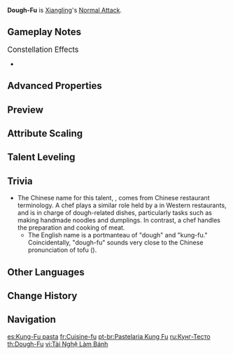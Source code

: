 {{Talent Infobox
|image         = Talent Dough-Fu.png
|character     = Xiangling
|type          = Normal Attack
|info          = '''Normal Attack'''<br />Performs up to five consecutive spear strikes.<br /><br />'''Charged Attack'''<br />Consumes a certain amount of Stamina to lunge forward, dealing damage to opponents along the way.<br /><br />'''Plunging Attack'''<br />Plunges from mid-air to strike the ground below, damaging opponents along the path and dealing [[AoE]] DMG upon impact.
|hit1          = 42.1–89.9%
|hit2          = 42.1–90%
|hit3          = 26.1+26.1%–55.7+55.7%
|hit4          = 14.1×4–30.1×4%
|hit5          = 71–152%
|charged       = 122–260%
|chargedStamina= 25
|plunge        = 63.9–135%
|plungeLow     = 128–271%
|plungeHigh    = 160–338%
|scale_att1    = ATK
}}
'''Dough-Fu''' is [[Xiangling]]'s [[Normal Attack]].

==Gameplay Notes==
;<big>Constellation Effects</big>
*{{TalentNote|constellation|2|Oil Meets Fire}}

==Advanced Properties==
{{Advanced Properties
|title   = Normal Attack 1-Hit
|gu      = 1U
|icdtag  = Normal Attack
|icdtype = 2.5s/3 Hits
|poise   = 16
|impulse = 3

|title2   = Normal Attack 2-Hit
|gu2      = 1U
|icdtag2  = Normal Attack
|icdtype2 = 2.5s/3 Hits
|poise2   = 19.2
|impulse2 = 3

|title3   = Normal Attack 3-Hit A
|gu3      = 1U
|icdtag3  = Normal Attack
|icdtype3 = 2.5s/3 Hits
|poise3   = 19.2
|impulse3 = 2

|title4   = Normal Attack 3-Hit B
|gu4      = 1U
|icdtag4  = Normal Attack
|icdtype4 = 2.5s/3 Hits
|poise4   = 20
|impulse4 = 3

|title5   = Normal Attack 4-Hit A
|gu5      = 1U
|icdtag5  = Normal Attack
|icdtype5 = 2.5s/3 Hits
|poise5   = 19.2
|impulse5 = 2

|title6   = Normal Attack 4-Hit B
|gu6      = 1U
|icdtag6  = Normal Attack
|icdtype6 = 2.5s/3 Hits
|poise6   = 19.2
|impulse6 = 2

|title7   = Normal Attack 4-Hit C
|gu7      = 1U
|icdtag7  = Normal Attack
|icdtype7 = 2.5s/3 Hits
|poise7   = 19.2
|impulse7 = 3

|title8   = Normal Attack 4-Hit D
|gu8      = 1U
|icdtag8  = Normal Attack
|icdtype8 = 2.5s/3 Hits
|poise8   = 12.8
|impulse8 = 3

|title9   = Normal Attack 5-Hit
|gu9      = 1U
|icdtag9  = Normal Attack
|icdtype9 = 2.5s/3 Hits
|poise9   = 71.2
|impulse9 = 6

|title10   = Charged Attack
|gu10      = 1U
|icdtag10  = Charged Attack
|icdtype10 = 0.5s
|poise10   = 120
|impulse10 = 5

|title11   = Plunging Attack Collision
|gu11      = 0U
|icdtag11  = none
|poise11   = 25
|impulse11 = 2

|title12   = Low Plunge
|gu12      = 1U
|icdtag12  = none
|poise12   = 100
|impulse12 = 4
|blunt12   = 1

|title13   = High Plunge
|gu13      = 1U
|icdtag13  = none
|poise13   = 150
|impulse13 = 7
|blunt13   = 1
}}

==Preview==
{{Preview
|file1=Dough-Fu Normal Preview
|caption1=Normal Attack

|file2=Dough-Fu Charged Preview
|caption2=Charged Attack

|file3=Dough-Fu Plunge Preview
|caption3=Plunging Attack
}}
{{Clr}}

==Attribute Scaling==
{{Talent Scaling
|talentType=Normal Attack
|levels=11
|order=hit1,hit2,hit3,hit4,hit5,charged_title,charged,stamina,plunge_title,plunge,plungelow,plungehigh
|titles=1-Hit DMG (%),2-Hit DMG (%),3-Hit DMG (%),4-Hit DMG (%),5-Hit DMG (%),Charged Attack,Charged Attack DMG (%),Charged Attack Stamina Cost,Plunging Attack,Plunge DMG (%),Low Plunge DMG (%),High Plunge DMG (%)
|hit1_1=42.05
|hit1_2=45.48
|hit1_3=48.9
|hit1_4=53.79
|hit1_5=57.21
|hit1_6=61.12
|hit1_7=66.5
|hit1_8=71.88
|hit1_9=77.26
|hit1_10=83.13
|hit1_11=89.85
|hit2_1=42.14
|hit2_2=45.57
|hit2_3=49
|hit2_4=53.9
|hit2_5=57.33
|hit2_6=61.25
|hit2_7=66.64
|hit2_8=72.03
|hit2_9=77.42
|hit2_10=83.3
|hit2_11=90.04
|hit3_1=26.06+26.06
|hit3_2=28.18+28.18
|hit3_3=30.3+30.3
|hit3_4=33.33+33.33
|hit3_5=35.45+35.45
|hit3_6=37.88+37.88
|hit3_7=41.21+41.21
|hit3_8=44.54+44.54
|hit3_9=47.87+47.87
|hit3_10=51.51+51.51
|hit3_11=55.68+55.68
|hit4_1=14.1×4
|hit4_2=15.25×4
|hit4_3=16.4×4
|hit4_4=18.04×4
|hit4_5=19.19×4
|hit4_6=20.5×4
|hit4_7=22.3×4
|hit4_8=24.11×4
|hit4_9=25.91×4
|hit4_10=27.88×4
|hit4_11=30.14×4
|hit5_1=71.04
|hit5_2=76.82
|hit5_3=82.6
|hit5_4=90.86
|hit5_5=96.64
|hit5_6=103.25
|hit5_7=112.34
|hit5_8=121.42
|hit5_9=130.51
|hit5_10=140.42
|hit5_11=151.78
|charged_1=121.69
|charged_2=131.59
|charged_3=141.5
|charged_4=155.65
|charged_5=165.56
|charged_6=176.88
|charged_7=192.44
|charged_8=208
|charged_9=223.57
|charged_10=240.55
|charged_11=260.01
|stamina=25
|plunge_1=63.93
|plunge_2=69.14
|plunge_3=74.34
|plunge_4=81.77
|plunge_5=86.98
|plunge_6=92.92
|plunge_7=101.1
|plunge_8=109.28
|plunge_9=117.46
|plunge_10=126.38
|plunge_11=135.3
|plungelow_1=127.84
|plungelow_2=138.24
|plungelow_3=148.65
|plungelow_4=163.51
|plungelow_5=173.92
|plungelow_6=185.81
|plungelow_7=202.16
|plungelow_8=218.51
|plungelow_9=234.86
|plungelow_10=252.7
|plungelow_11=270.54
|plungehigh_1=159.68
|plungehigh_2=172.67
|plungehigh_3=185.67
|plungehigh_4=204.24
|plungehigh_5=217.23
|plungehigh_6=232.09
|plungehigh_7=252.51
|plungehigh_8=272.93
|plungehigh_9=293.36
|plungehigh_10=315.64
|plungehigh_11=337.92
}}

==Talent Leveling==
{{Talent Upgrade|Xiangling}}

==Trivia==
*The Chinese name for this talent, {{Lang|White Board Kung Fu|zh=白案功夫}}, comes from Chinese restaurant terminology. A {{zh|白案|tl=white board}} chef plays a similar role held by a {{w|pastry chef}} in Western restaurants, and is in charge of dough-related dishes, particularly tasks such as making handmade noodles and dumplings. In contrast, a {{zh|红案|tl=red board}} chef handles the preparation and cooking of meat. 
**The English name is a portmanteau of "dough" and "kung-fu." Coincidentally, "dough-fu" sounds very close to the Chinese pronunciation of tofu ({{zh|豆腐|rm=dòufu}}).

==Other Languages==
{{Other Languages
|en      = Dough-Fu
|zhs     = 白案功夫
|zhs_rm  = Bái'àn Gōngfū
|zht     = 白案功夫
|zht_rm  = Bái'àn Gōngfū
|zh_tl   = Pastry Skills
|ja      = 料理技法
|ja_rm   = Ryouri Gihou
|ja_tl   = Culinary Technique
|ko      = 밀가루 음식 솜씨
|ko_rm   = Milgaru Eumsik Somssi
|ko_tl   = Flour Food Skills
|es      = Kung-Fu pasta
|es_tl   = Kung-Fu Pasta
|es_note = "Kung-fu pasta" is a pun based on the animated movie {{w|Kung Fu Panda}}, substituting "Panda" for "Pasta."
|fr      = Cuisine-fu
|fr_tl   = Cooking-Fu
|ru      = Кунг-Тесто
|ru_tl   = Kung-Dough
|th      = Dough-Fu
|vi      = Tài Nghệ Làm Bánh
|vi_tl   = Baking Skills
|de      = Gebäckgefecht
|de_tl   = Pastry Battle
|id      = Pastry Kung Fu
|pt      = Pastelaria Kung Fu
|pt_tl   = Kung Fu Pastry
|tr      = Un-Fu
|tr_tl   = Flour-Fu
|it      = Kung food
|it_tl   = Kung Food
}}

==Change History==
{{Change History|1.0}}

==Navigation==
{{Talent Navbox|Xiangling}}

[[es:Kung-Fu pasta]]
[[fr:Cuisine-fu]]
[[pt-br:Pastelaria Kung Fu]]
[[ru:Кунг-Тесто]]
[[th:Dough-Fu]]
[[vi:Tài Nghệ Làm Bánh]]